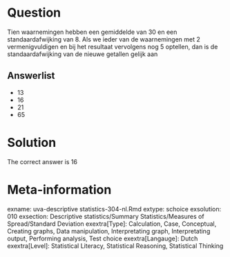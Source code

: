 Question
========

Tien waarnemingen hebben een gemiddelde van 30 en een standaardafwijking van 8. Als we ieder van de waarnemingen met 2 vermenigvuldigen en bij het resultaat vervolgens nog 5 optellen, dan is de standaardafwijking van de nieuwe getallen gelijk aan

Answerlist
----------
* 13
* 16
* 21
* 65

Solution
========

The correct answer is  16

Meta-information
================
exname: uva-descriptive statistics-304-nl.Rmd
extype: schoice
exsolution: 010
exsection: Descriptive statistics/Summary Statistics/Measures of Spread/Standard Deviation
exextra[Type]: Calculation, Case, Conceptual, Creating graphs, Data manipulation, Interpretating graph, Interpretating output, Performing analysis, Test choice
exextra[Langauge]: Dutch
exextra[Level]: Statistical Literacy, Statistical Reasoning, Statistical Thinking

